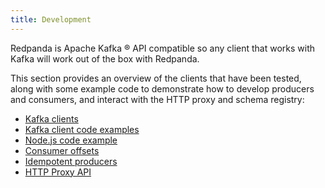 ```yaml
---
title: Development
---
```


<head>
    <meta name="title" content="Development | Redpanda Docs"/>
    <meta name="description" content="Development index page."/>
</head>

Redpanda is Apache Kafka ® API compatible so any client that works with Kafka
will work out of the box with Redpanda.

This section provides an overview of the clients that have been tested, along with some
example code to demonstrate how to develop producers and consumers, and interact with the
HTTP proxy and schema registry:

- [Kafka clients](./kafka-clients.mdx)
- [Kafka client code examples](./code-examples.mdx)
- [Node.js code example](./guide-nodejs)
- [Consumer offsets](./consumer-offsets)
- [Idempotent producers](./idempotent-producers)
- [HTTP Proxy API](./http-proxy)